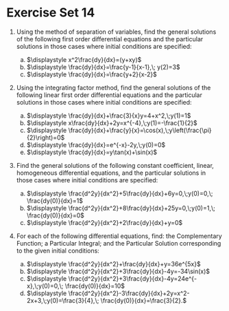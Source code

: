 # Exercise Set 14 {-}

1. Using the method of separation of variables, find the general solutions of the following first order differential equations and the particular solutions in those cases where initial conditions are specified:

    a. $\displaystyle x^2\frac{dy}{dx}=(y+xy)$
    a. $\displaystyle \frac{dy}{dx}=\frac{y-1}{x-1},\; y(2)=3$
    a. $\displaystyle \frac{dy}{dx}=\frac{y+2}{x-2}$

1. Using the integrating factor method, find the general solutions of the following linear first order differential equations and the particular solutions in those cases where initial conditions are specified:

    a. $\displaystyle \frac{dy}{dx}+\frac{3}{x}y=4+x^2,\;y(1)=1$
    a. $\displaystyle x\frac{dy}{dx}+2y=x^{-4},\;y(1)=-\frac{1}{2}$
    a. $\displaystyle \frac{dy}{dx}+\frac{y}{x}=\cos(x),\;y\left(\frac{\pi}{2}\right)=0$
    a. $\displaystyle \frac{dy}{dx}=e^{-x}-2y,\;y(0)=0$
    a. $\displaystyle \frac{dy}{dx}=y\tan(x)+\sin(x)$

1. Find the general solutions of the following constant coefficient, linear, homogeneous differential equations, and the particular solutions in those cases where initial conditions are specified:

    a. $\displaystyle \frac{d^2y}{dx^2}+5\frac{dy}{dx}+6y=0,\;y(0)=0,\; \frac{dy(0)}{dx}=1$
    a. $\displaystyle \frac{d^2y}{dx^2}+8\frac{dy}{dx}+25y=0,\;y(0)=1,\; \frac{dy(0)}{dx}=0$
    a. $\displaystyle \frac{d^2y}{dx^2}+2\frac{dy}{dx}+y=0$

1. For each of the following differential equations, find: the Complementary Function; a Particular Integral; and the Particular Solution corresponding to the given initial conditions:

    a. $\displaystyle \frac{d^2y}{dx^2}+\frac{dy}{dx}+y=36e^{5x}$
    a. $\displaystyle \frac{d^2y}{dx^2}+3\frac{dy}{dx}-4y=-34\sin(x)$
    a. $\displaystyle \frac{d^2y}{dx^2}+3\frac{dy}{dx}-4y=24e^{-x},\;y(0)=0,\; \frac{dy(0)}{dx}=10$
    a. $\displaystyle \frac{d^2y}{dx^2}-3\frac{dy}{dx}+2y=x^2-2x+3,\;y(0)=\frac{3}{4},\; \frac{dy(0)}{dx}=\frac{3}{2}.$
